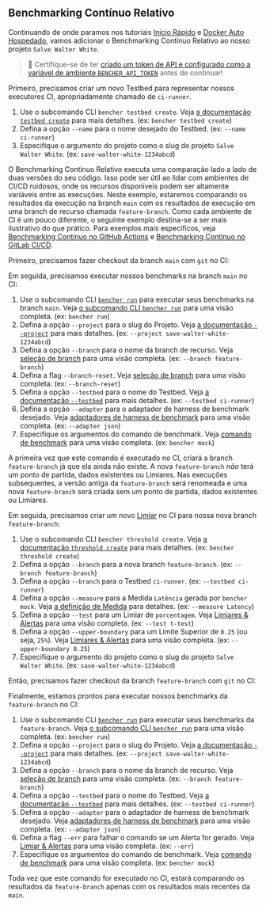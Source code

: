 
## Benchmarking Contínuo Relativo

Continuando de onde paramos nos tutoriais [Início Rápido][quick start] e [Docker Auto Hospedado][docker self-hosted], vamos adicionar o Benchmarking Contínuo Relativo ao nosso projeto `Salve Walter White`.

> 🐰 Certifique-se de ter
> [criado um token de API e configurado como a variável de ambiente `BENCHER_API_TOKEN`][create an api token]
> antes de continuar!

Primeiro, precisamos criar um novo Testbed para representar nossos executores CI, apropriadamente chamado de `ci-runner`.

<TestbedCreate />

1. Use o subcomando CLI `bencher testbed create`.
   Veja [a documentação `testbed create`][testbed create] para mais detalhes.
   (ex: `bencher testbed create`)
2. Defina a opção `--name` para o nome desejado do Testbed.
   (ex: `--name ci-runner`)
3. Especifique o argumento do projeto como o slug do projeto `Salve Walter White`.
   (ex: `save-walter-white-1234abcd`)

O Benchmarking Contínuo Relativo executa uma comparação lado a lado de duas versões do seu código.
Isso pode ser útil ao lidar com ambientes de CI/CD ruidosos,
onde os recursos disponíveis podem ser altamente variáveis entre as execuções.
Neste exemplo, estaremos comparando os resultados da execução na branch `main`
com os resultados de execução em uma branch de recurso chamada `feature-branch`.
Como cada ambiente de CI é um pouco diferente,
o seguinte exemplo destina-se a ser mais ilustrativo do que prático.
Para exemplos mais específicos, veja [Benchmarking Contínuo no GitHub Actions][github actions]
e [Benchmarking Contínuo no GitLab CI/CD][gitlab ci/cd].

Primeiro, precisamos fazer checkout da branch `main` com `git` no CI:

<GitCheckoutMain />

Em seguida, precisamos executar nossos benchmarks na branch `main` no CI:

<RunMainRelative />

1. Use o subcomando CLI <code><a href="/pt/docs/explanation/bencher-run/">bencher run</a></code>
   para executar seus benchmarks na branch `main`.
   Veja [o subcomando CLI `bencher run`][bencher run] para uma visão completa.
   (ex: `bencher run`)
2. Defina a opção `--project` para o slug do Projeto.
   Veja [a documentação `--project`][project option] para mais detalhes.
   (ex: `--project save-walter-white-1234abcd`)
3. Defina a opção `--branch` para o nome da branch de recurso.
   Veja [seleção de branch][branch selection branch] para uma visão completa.
   (ex: `--branch feature-branch`)
4. Defina a flag `--branch-reset`.
   Veja [seleção de branch][branch selection reset] para uma visão completa.
   (ex: `--branch-reset`)
5. Defina a opção `--testbed` para o nome do Testbed.
   Veja [a documentação `--testbed`][testbed option] para mais detalhes.
   (ex: `--testbed ci-runner`)
6. Defina a opção `--adapter` para o adaptador de harness de benchmark desejado.
   Veja [adaptadores de harness de benchmark][adapters] para uma visão completa.
   (ex: `--adapter json`)
7.  Especifique os argumentos do comando de benchmark.
    Veja [comando de benchmark][command argument] para uma visão completa.
    (ex: `bencher mock`)

A primeira vez que este comando é executado no CI,
criará a branch `feature-branch` já que ela ainda não existe.
A nova `feature-branch` _não_ terá um ponto de partida, dados existentes ou Limiares.
Nas execuções subsequentes, a versão antiga da `feature-branch` será renomeada
e uma nova `feature-branch` será criada sem um ponto de partida, dados existentes ou Limiares.

Em seguida, precisamos criar um novo [Limiar][thresholds] no CI para nossa nova branch `feature-branch`:

<ThresholdCreateRelative />

1. Use o subcomando CLI `bencher threshold create`.
   Veja [a documentação `threshold create`][threshold create] para mais detalhes.
   (ex: `bencher threshold create`)
2. Defina a opção `--branch` para a nova branch `feature-branch`.
   (ex: `--branch feature-branch`)
3. Defina a opção `--branch` para o Testbed `ci-runner`.
   (ex: `--testbed ci-runner`)
4. Defina a opção `--measure` para a Medida `Latência` gerada por `bencher mock`.
   Veja [a definição de Medida][measure] para detalhes.
   (ex: `--measure Latency`)
5. Defina a opção `--test` para um Limiar de `porcentagem`.
   Veja [Limiares & Alertas][percentage] para uma visão completa.
   (ex: `--test t-test`)
6. Defina a opção `--upper-boundary` para um Limite Superior de `0.25` (ou seja, `25%`).
   Veja [Limiares & Alertas][percentage upper boundary] para uma visão completa.
   (ex: `--upper-boundary 0.25`)
7. Especifique o argumento do projeto como o slug do projeto `Salve Walter White`.
   (ex: `save-walter-white-1234abcd`)

Então, precisamos fazer checkout da branch `feature-branch` com `git` no CI:

<GitCheckoutFeature />

Finalmente, estamos prontos para executar nossos benchmarks da `feature-branch` no CI:

<RunFeatureRelative />

1. Use o subcomando CLI <code><a href="/pt/docs/explanation/bencher-run/">bencher run</a></code>
   para executar seus benchmarks da `feature-branch`.
   Veja [o subcomando CLI `bencher run`][bencher run] para uma visão completa.
   (ex: `bencher run`)
2. Defina a opção `--project` para o slug do Projeto.
   Veja [a documentação `--project`][project option] para mais detalhes.
   (ex: `--project save-walter-white-1234abcd`)
3. Defina a opção `--branch` para o nome da branch de recurso.
   Veja [seleção de branch][branch selection branch] para uma visão completa.
   (ex: `--branch feature-branch`)
4. Defina a opção `--testbed` para o nome do Testbed.
   Veja [a documentação `--testbed`][testbed option] para mais detalhes.
   (ex: `--testbed ci-runner`)
5. Defina a opção `--adapter` para o adaptador de harness de benchmark desejado.
   Veja [adaptadores de harness de benchmark][adapters] para uma visão completa.
   (ex: `--adapter json`)
6. Defina a flag `--err` para falhar o comando se um Alerta for gerado.
   Veja [Limiar & Alertas][alerts] para uma visão completa.
   (ex: `--err`)
7. Especifique os argumentos do comando de benchmark.
   Veja [comando de benchmark][command argument] para uma visão completa.
   (ex: `bencher mock`)

Toda vez que este comando for executado no CI,
estará comparando os resultados da `feature-branch` apenas com os resultados mais recentes da `main`.

[quick start]: /pt/docs/tutorial/quick-start/
[docker self-hosted]: /pt/docs/tutorial/docker/
[continuous benchmarking]: /pt/docs/explanation/continuous-benchmarking/
[create an api token]: /pt/docs/tutorial/quick-start/#create-an-api-token
[testbed create]: /pt/docs/api/projects/testbeds/#post-v0projectsprojecttestbeds
[github actions]: /pt/docs/how-to/github-actions/
[gitlab ci/cd]: /pt/docs/how-to/gitlab-ci-cd/
[bencher run]: /pt/docs/explanation/bencher-run/
[project option]: /pt/docs/explanation/bencher-run/#--project-project
[branch selection branch]: /pt/docs/explanation/branch-selection/#--branch-branch
[branch selection reset]: /pt/docs/explanation/branch-selection/#--branch-reset
[testbed option]: /pt/docs/explanation/bencher-run/#--testbed-testbed
[adapters]: /pt/docs/explanation/adapters/
[command argument]: /pt/docs/explanation/bencher-run/#benchmark-command
[thresholds]: /pt/docs/explanation/thresholds/
[threshold create]: /pt/docs/api/projects/thresholds/#post-v0projectsprojectthresholds
[measure]: /pt/docs/explanation/benchmarking/#measure
[percentage]: /pt/docs/explanation/thresholds/#percentage-thresholds
[percentage upper boundary]: /pt/docs/explanation/thresholds/#percentage-threshold-upper-boundary
[alerts]: /pt/docs/explanation/thresholds/#alerts